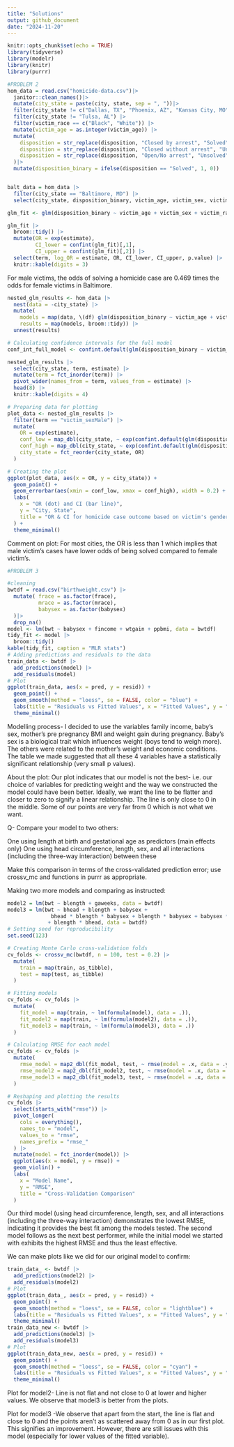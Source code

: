 ```yaml
---
title: "Solutions"
output: github_document
date: "2024-11-20"
---
```


```r
knitr::opts_chunk$set(echo = TRUE)
library(tidyverse)
library(modelr)
library(knitr)
library(purrr)
```


```R
#PROBLEM 2
hom_data = read.csv("homicide-data.csv")|>
  janitor::clean_names()|>
  mutate(city_state = paste(city, state, sep = ", "))|>
  filter(city_state != c("Dallas, TX", "Phoenix, AZ", "Kansas City, MO")) |>
  filter(city_state != "Tulsa, AL") |>
  filter(victim_race == c("Black", "White")) |>
  mutate(victim_age = as.integer(victim_age)) |>
  mutate(
    disposition = str_replace(disposition, "Closed by arrest", "Solved"), 
    disposition = str_replace(disposition, "Closed without arrest", "Unsolved"), 
    disposition = str_replace(disposition, "Open/No arrest", "Unsolved")
  )|>
  mutate(disposition_binary = ifelse(disposition == "Solved", 1, 0))


balt_data = hom_data |>
  filter(city_state == "Baltimore, MD") |>
  select(city_state, disposition_binary, victim_age, victim_sex, victim_race)

glm_fit <- glm(disposition_binary ~ victim_age + victim_sex + victim_race, data = balt_data, family = binomial)

glm_fit |>
  broom::tidy() |>
  mutate(OR = exp(estimate), 
         CI_lower = confint(glm_fit)[,1], 
         CI_upper = confint(glm_fit)[,2]) |>
  select(term, log_OR = estimate, OR, CI_lower, CI_upper, p.value) |>
  knitr::kable(digits = 3)
```

For male victims, the odds of solving a homicide case are 0.469 times the odds for female victims in Baltimore.

```R
nested_glm_results <- hom_data |>
  nest(data = -city_state) |>
  mutate(
    models = map(data, \(df) glm(disposition_binary ~ victim_age + victim_sex + victim_race, data = df, family = binomial)), 
    results = map(models, broom::tidy)) |>
  unnest(results)

# Calculating confidence intervals for the full model
conf_int_full_model <- confint.default(glm(disposition_binary ~ victim_age + victim_sex + victim_race, data = hom_data, family = binomial))

nested_glm_results |>
  select(city_state, term, estimate) |>
  mutate(term = fct_inorder(term)) |>
  pivot_wider(names_from = term, values_from = estimate) |>
  head(8) |>
  knitr::kable(digits = 4)
```

```R
# Preparing data for plotting
plot_data <- nested_glm_results |>
  filter(term == "victim_sexMale") |>
  mutate(
    OR = exp(estimate),
    conf_low = map_dbl(city_state, ~ exp(confint.default(glm(disposition_binary ~ victim_age + victim_sex + victim_race, data = hom_data %>% filter(city_state == .x), family = binomial))["victim_sexMale", 1])),
    conf_high = map_dbl(city_state, ~ exp(confint.default(glm(disposition_binary ~ victim_age + victim_sex + victim_race, data = hom_data %>% filter(city_state == .x), family = binomial))["victim_sexMale", 2])),
    city_state = fct_reorder(city_state, OR)
  )

# Creating the plot
ggplot(plot_data, aes(x = OR, y = city_state)) + 
  geom_point() +
  geom_errorbar(aes(xmin = conf_low, xmax = conf_high), width = 0.2) +
  labs(
    x = "OR (dot) and CI (bar line)",
    y = "City, State",
    title = "OR & CI for homicide case outcome based on victim's gender"
  ) +
  theme_minimal()


```

Comment on plot: For most cities, the OR is less than 1 which implies that male victim’s cases have lower odds of being solved compared to female victim’s.

```R
#PROBLEM 3

#cleaning
bwtdf = read.csv("birthweight.csv") |>
  mutate( frace = as.factor(frace),
          mrace = as.factor(mrace),
          babysex = as.factor(babysex)
  )|>
  drop_na()
model <- lm(bwt ~ babysex + fincome + wtgain + ppbmi, data = bwtdf)
tidy_fit <- model |>
  broom::tidy()
kable(tidy_fit, caption = "MLR stats")
# Adding predictions and residuals to the data
train_data <- bwtdf |>
  add_predictions(model) |>
  add_residuals(model)
# Plot
ggplot(train_data, aes(x = pred, y = resid)) +
  geom_point() +
  geom_smooth(method = "loess", se = FALSE, color = "blue") +
  labs(title = "Residuals vs Fitted Values", x = "Fitted Values", y = "Residuals") +
  theme_minimal()
```
Modelling process- I decided to use the variables family income, baby's sex, mother's pre pregnancy BMI and weight gain during pregnancy. Baby's sex is a biological trait which influences weight (boys tend to weigh more). The others were related to the mother's weight and economic conditions. The table we made suggested that all these 4 variables have a statistically significant relationship (very small p values).

About the plot: Our plot indicates that our model is not the best- i.e. our choice of variables for predicting weight and the way we constructed the model could have been better. Ideally, we want the line to be flatter and closer to zero to signify a linear relationship. The line is only close to 0 in the middle. Some of our points are very far from 0 which is not what we want.

Q- Compare your model to two others:

One using length at birth and gestational age as predictors (main effects only)
One using head circumference, length, sex, and all interactions (including the three-way interaction) between these

Make this comparison in terms of the cross-validated prediction error; use crossv_mc and functions in purrr as appropriate.

Making two more models and comparing as instructed:

```R
model2 = lm(bwt ~ blength + gaweeks, data = bwtdf)
model3 = lm(bwt ~ bhead + blength + babysex + 
              bhead * blength * babysex + blength * babysex + babysex * bhead
             + blength * bhead, data = bwtdf)
# Setting seed for reproducibility
set.seed(123)

# Creating Monte Carlo cross-validation folds
cv_folds <- crossv_mc(bwtdf, n = 100, test = 0.2) |> 
  mutate(
    train = map(train, as_tibble),
    test = map(test, as_tibble)
  )

# Fitting models
cv_folds <- cv_folds |> 
  mutate(
    fit_model = map(train, ~ lm(formula(model), data = .)),
    fit_model2 = map(train, ~ lm(formula(model2), data = .)),
    fit_model3 = map(train, ~ lm(formula(model3), data = .))
  )

# Calculating RMSE for each model
cv_folds <- cv_folds |> 
  mutate(
    rmse_model = map2_dbl(fit_model, test, ~ rmse(model = .x, data = .y)),
    rmse_model2 = map2_dbl(fit_model2, test, ~ rmse(model = .x, data = .y)),
    rmse_model3 = map2_dbl(fit_model3, test, ~ rmse(model = .x, data = .y))
  )

# Reshaping and plotting the results
cv_folds |> 
  select(starts_with("rmse")) |> 
  pivot_longer(
    cols = everything(),
    names_to = "model",
    values_to = "rmse",
    names_prefix = "rmse_"
  ) |> 
  mutate(model = fct_inorder(model)) |> 
  ggplot(aes(x = model, y = rmse)) +
  geom_violin() +
  labs(
    x = "Model Name",
    y = "RMSE",
    title = "Cross-Validation Comparison"
  )


```

Our third model (using head circumference, length, sex, and all interactions (including the three-way interaction) demonstrates the lowest RMSE, indicating it provides the best fit among the models tested. The second model follows as the next best performer, while the initial model we started with exhibits the highest RMSE and thus the least effective.

We can make plots like we did for our original model to confirm: 

```R
train_data_ <- bwtdf |>
  add_predictions(model2) |>
  add_residuals(model2)
# Plot
ggplot(train_data_, aes(x = pred, y = resid)) +
  geom_point() +
  geom_smooth(method = "loess", se = FALSE, color = "lightblue") +
  labs(title = "Residuals vs Fitted Values", x = "Fitted Values", y = "Residuals") +
  theme_minimal()
train_data_new <- bwtdf |>
  add_predictions(model3) |>
  add_residuals(model3)
# Plot
ggplot(train_data_new, aes(x = pred, y = resid)) +
  geom_point() +
  geom_smooth(method = "loess", se = FALSE, color = "cyan") +
  labs(title = "Residuals vs Fitted Values", x = "Fitted Values", y = "Residuals") +
  theme_minimal()
```

Plot for model2- Line is not flat and not close to 0 at lower and higher values. We observe that model3 is better from the plots.

Plot for model3 -We observe that apart from the start, the line is flat and close to 0 and the points aren't as scattered away from 0 as in our first plot. This signifies an improvement. However, there are still issues with this model (especially for lower values of the fitted variable).

